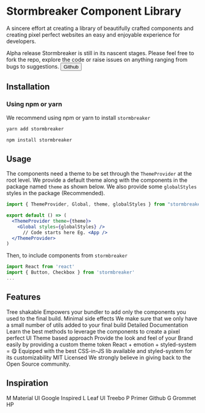

<Meta title="welcome/Stormbreaker" decorators={defaultDecoratorArr}/>

# Stormbreaker Component Library

A sincere effort at creating a library of beautifully crafted components and creating pixel perfect websites an easy and enjoyable experience for developers. 

<BoxDoc pt={5} />

<Container gap={15}>
  <Grid span={6}>
    <BoxDoc p={4} borderRadius={4} style={{
      boxShadow: "0 8px 20px rgba(143,168,191,.35)"
    }}>
      <Text variant="h4" fontWeight="bold">Alpha release</Text>
      <Text variant="body2" pt={3} color="mono" fontWeight="light"> Stormbreaker is still in its nascent stages. Please feel free to fork the repo, explore the code or raise issues on anything ranging from bugs to suggestions.</Text>
      <Box pt={6}/>
      <Button appearance="primary" href='https://github.com/anooprav7/stormbreaker-cl'>Github</Button>
    </BoxDoc>
  </Grid>
</Container>

<BoxDoc pt={15} />

  
## Installation

<BoxDoc pt={10} />

### Using npm or yarn

We recommend using npm or yarn to install `stormbreaker`

```js dark
yarn add stormbreaker

```


```js dark
npm install stormbreaker

```

## Usage

<BoxDoc pt={2} />

The components need a theme to be set through the `ThemeProvider` at the root level. We provide a default theme along with the components in the package named `theme` as shown below.
We also provide some `globalStyles` styles in the package (Recommended).

```jsx padded dark
import { ThemeProvider, Global, theme, globalStyles } from "stormbreaker"

export default () => (
  <ThemeProvider theme={theme}>
    <Global styles={globalStyles} />
      // Code starts here Eg. <App />
  </ThemeProvider>
)
```

Then, to include components from `stormbreaker`

```js dark
import React from 'react'
import { Button, Checkbox } from 'stormbreaker'
...

```

<BoxDoc pt={5} />

## Features

<BoxDoc pt={10} />

<Container gap={10}>
  <Grid span={4}>
    <BoxDoc borderRadius={4} bg='primary100' overflow="hidden" style={{
      boxShadow: "0 8px 20px rgba(143,168,191,.35)"
    }}>
      <BoxDoc height={125} bg="mono100"/>
      <Text color="mono900" fontWeight="bold" variant="body1" pt={3} pb={1} px={3}>Tree shakable</Text>
      <Text color="mono700" fontWeight="light" variant="body1"  pb={3} px={3}>Empowers your bundler to add only the components you used to the final build.</Text>
    </BoxDoc>
  </Grid>
  <Grid span={4}>
    <BoxDoc style={{
      boxShadow: "0 8px 20px rgba(143,168,191,.35)"
    }} borderRadius={4} bg='success100' overflow="hidden">
      <BoxDoc height={125} bg="mono100"/>
      <Text color="mono900" fontWeight="bold" variant="body1" pt={3} pb={1} px={3}>Minimal side effects</Text>
      <Text color="mono700" fontWeight="light" variant="body1"  pb={3} px={3}>We make sure that we only have a small number of utils added to your final build</Text>
    </BoxDoc>
  </Grid>
  <Grid span={4}>
    <BoxDoc style={{
      boxShadow: "0 8px 20px rgba(143,168,191,.35)"
    }} borderRadius={4} bg='warning100' overflow="hidden">
      <BoxDoc height={125} bg="mono100"/>
      <Text color="mono900" fontWeight="bold" variant="body1" pt={3} pb={1} px={3}>Detailed Documentation</Text>
      <Text color="mono700" fontWeight="light" variant="body1"  pb={3} px={3}>Learn the best methods to leverage the components to create a pixel perfect UI</Text>
    </BoxDoc>
  </Grid>
</Container>
<Container gap={10} pt={4}>
  <Grid span={4}>
    <BoxDoc borderRadius={4} bg='accent100' overflow="hidden" style={{
      boxShadow: "0 8px 20px rgba(143,168,191,.35)"
    }}>
      <BoxDoc height={125} bg="mono100"/>
      <Text color="mono900" fontWeight="bold" variant="body1" pt={3} pb={1} px={3}>Theme based approach</Text>
      <Text color="mono700" fontWeight="light" variant="body1"  pb={3} px={3}>Provide the look and feel of your Brand easily by providing a custom theme token</Text>
    </BoxDoc>
  </Grid>
  <Grid span={4}>
    <BoxDoc style={{
      boxShadow: "0 8px 20px rgba(143,168,191,.35)"
    }} borderRadius={4} bg='error100' overflow="hidden">
      <BoxDoc height={125} bg="mono100"/>
      <Text color="mono900" fontWeight="bold" variant="body1" pt={3} pb={1} px={3}>React + emotion + styled-system = &#128523;</Text>
      <Text color="mono700" fontWeight="light" variant="body1"  pb={3} px={3}>Equipped with the best CSS-in-JS lib available and styled-system for its customizability</Text>
    </BoxDoc>
  </Grid>
  <Grid span={4}>
    <BoxDoc style={{
      boxShadow: "0 8px 20px rgba(143,168,191,.35)"
    }} borderRadius={4} bg='primary100' overflow="hidden">
      <BoxDoc height={125} bg="mono100"/>
      <Text color="mono900" fontWeight="bold" variant="body1" pt={3} pb={1} px={3}>MIT Licensed</Text>
      <Text color="mono700" fontWeight="light" variant="body1"  pb={3} px={3}>We strongly believe in giving back to the Open Source community.</Text>
    </BoxDoc>
  </Grid>
</Container>
<BoxDoc pt={15} />



<!-- ## Themes -->


## Inspiration

<BoxDoc pt={10} />

<!-- 
<Container>
  <Grid>
    <BoxDoc display="flex" alignItems="center">
      <BoxDoc height={50} width={50} display="flex" alignItems="center" justifyContent="center" borderRadius={4} bg="warning">M</BoxDoc>
    </BoxDoc>
  </Grid>
  <Grid>
    
  </Grid>
  <Grid>
    
  </Grid>
</Container> -->

<Container gap={20}>
  <Grid span={6}>
    <BoxDoc display="flex" style={{
      boxShadow: "0 8px 20px rgba(143,168,191,.35)"
    }} borderRadius={4} p={3} mb={5}>
      <BoxDoc  height={50} width={50} display="flex" alignItems="center" justifyContent="center" borderRadius={4} color="white" bg="primary800">M</BoxDoc>
      <BoxDoc display="flex" justifyContent="center" flexDirection="column" pl={3}>
        <Text variant="body1" fontWeight="bold" color="mono800">Material UI</Text>
        <Text variant="body1" color="mono400">Google Inspired</Text>
      </BoxDoc>
    </BoxDoc>
  </Grid>
  <Grid span={6}>
    <BoxDoc display="flex" style={{
      boxShadow: "0 8px 20px rgba(143,168,191,.35)"
    }} borderRadius={4} p={3} mb={5}>
      <BoxDoc  height={50} width={50} display="flex" alignItems="center" justifyContent="center" borderRadius={4} bg="success600" color="white">L</BoxDoc>
      <BoxDoc display="flex" justifyContent="center" flexDirection="column" pl={3}>
        <Text variant="body1" fontWeight="bold" color="mono800">Leaf UI</Text>
        <Text variant="body1" color="mono400">Treebo</Text>
      </BoxDoc>
    </BoxDoc>
  </Grid>
  <Grid span={6}>
    <BoxDoc display="flex" style={{
      boxShadow: "0 8px 20px rgba(143,168,191,.35)"
    }} borderRadius={4} p={3} mb={5}>
      <BoxDoc  height={50} width={50} display="flex" alignItems="center" justifyContent="center" borderRadius={4} bg="mono900" color="white">P</BoxDoc>
      <BoxDoc display="flex" justifyContent="center" flexDirection="column" pl={3}>
        <Text variant="body1" fontWeight="bold" color="mono800">Primer</Text>
        <Text variant="body1" color="mono400">Github</Text>
      </BoxDoc>
    </BoxDoc>
  </Grid>
  <Grid span={6}>
    <BoxDoc display="flex" style={{
      boxShadow: "0 8px 20px rgba(143,168,191,.35)"
    }} borderRadius={4} p={3} mb={5}>
      <BoxDoc  height={50} width={50} display="flex" alignItems="center" justifyContent="center" borderRadius={4} bg="accent500" color="white">G</BoxDoc>
      <BoxDoc display="flex" justifyContent="center" flexDirection="column" pl={3}>
        <Text variant="body1" fontWeight="bold" color="mono800">Grommet</Text>
        <Text variant="body1" color="mono400">HP</Text>
      </BoxDoc>
    </BoxDoc>
  </Grid>
</Container>



<!-- <BoxDoc  height={50} width={50} display="flex" alignItems="center" justifyContent="center" borderRadius={4} bg="warning">M</BoxDoc>

`material-ui: https://stormbreaker-icons.com`

<BoxDoc mt={8} height={50} width={50} display="flex" alignItems="center" justifyContent="center" borderRadius={4} bg="warning">S</BoxDoc>

`styled-system: https://stormbreaker-icons.com`

<BoxDoc mt={8} height={50} width={50} display="flex" alignItems="center" justifyContent="center" borderRadius={4} bg="warning">C</BoxDoc>

`cosmos-ui: https://stormbreaker-icons.com` -->
